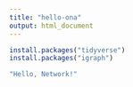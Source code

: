 ---
title: "hello-ona"
output: html_document
---

```{r}
install.packages("tidyverse") 
install.packages("igraph") 
```

```{r}
"Hello, Network!"
```

